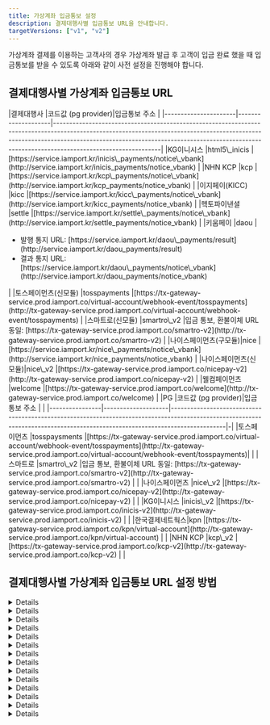 ```yaml
---
title: 가상계좌 입금통보 설정
description: 결제대행사별 입금통보 URL을 안내합니다.
targetVersions: ["v1", "v2"]
---
```




가상계좌 결제를 이용하는 고객사의 경우 가상계좌 발급 후 고객이 입금 완료 했을 때 입금통보를 받을 수 있도록 아래와 같이 사전 설정을 진행해야 합니다.

## 결제대행사별 가상계좌 입금통보 URL

<VersionGate v="v1">
  |결제대행사            |코드값 (pg provider)|입금통보 주소                                                                                                                                                                                                                                                              |
  |----------------------|--------------------|---------------------------------------------------------------------------------------------------------------------------------------------------------------------------------------------------------------------------------------------------------------------------|
  |KG이니시스            |html5\_inicis       |[https://service.iamport.kr/inicis\_payments/notice\_vbank](http://service.iamport.kr/inicis_payments/notice_vbank)                                                                                                                                                        |
  |NHN KCP               |kcp                 |[https://service.iamport.kr/kcp\_payments/notice\_vbank](http://service.iamport.kr/kcp_payments/notice_vbank)                                                                                                                                                              |
  |이지페이(KICC)        |kicc                |[https://service.iamport.kr/kicc\_payments/notice\_vbank](http://service.iamport.kr/kicc_payments/notice_vbank)                                                                                                                                                            |
  |헥토파이낸셜          |settle              |[https://service.iamport.kr/settle\_payments/notice\_vbank](http://service.iamport.kr/settle_payments/notice_vbank)                                                                                                                                                        |
  |키움페이              |daou                |<ul><li>발행 통지 URL: [https://service.iamport.kr/daou\_payments/result](http://service.iamport.kr/daou_payments/result)</li> <li>결과 통지 URL: [https://service.iamport.kr/daou\_payments/notice\_vbank](http://service.iamport.kr/daou_payments/notice_vbank)</li></ul>|
  |토스페이먼츠(신모듈)  |tosspayments        |[https://tx-gateway-service.prod.iamport.co/virtual-account/webhook-event/tosspayments](http://tx-gateway-service.prod.iamport.co/virtual-account/webhook-event/tosspayments)                                                                                              |
  |스마트로(신모듈)      |smartro\_v2         |입금 통보, 환불이체 URL 동일: [https://tx-gateway-service.prod.iamport.co/smartro-v2](http://tx-gateway-service.prod.iamport.co/smartro-v2)                                                                                                                                |
  |나이스페이먼츠(구모듈)|nice                |[https://service.iamport.kr/nice\_payments/notice\_vbank](http://service.iamport.kr/nice_payments/notice_vbank)                                                                                                                                                            |
  |나이스페이먼츠(신모듈)|nice\_v2            |[https://tx-gateway-service.prod.iamport.co/nicepay-v2](http://tx-gateway-service.prod.iamport.co/nicepay-v2)                                                                                                                                                              |
  |웰컴페이먼츠          |welcome             |[https://tx-gateway-service.prod.iamport.co/welcome](http://tx-gateway-service.prod.iamport.co/welcome)                                                                                                                                                                    |
</VersionGate>

<VersionGate v="v2">
  |PG              |코드값 (pg provider)|입금통보 주소                                                                                                                                                                | |
  |----------------|--------------------|-----------------------------------------------------------------------------------------------------------------------------------------------------------------------------|-|
  |토스페이먼츠    |tosspaysments       |[https://tx-gateway-service.prod.iamport.co/virtual-account/webhook-event/tosspayments](http://tx-gateway-service.prod.iamport.co/virtual-account/webhook-event/tosspayments)| |
  |스마트로        |smartro\_v2         |입금 통보, 환불이체 URL 동일: [https://tx-gateway-service.prod.iamport.co/smartro-v2](http://tx-gateway-service.prod.iamport.co/smartro-v2)                                  | |
  |나이스페이먼츠  |nice\_v2            |[https://tx-gateway-service.prod.iamport.co/nicepay-v2](http://tx-gateway-service.prod.iamport.co/nicepay-v2)                                                                | |
  |KG이니시스      |inicis\_v2          |[https://tx-gateway-service.prod.iamport.co/inicis-v2](http://tx-gateway-service.prod.iamport.co/inicis-v2)                                                                  | |
  |한국결제네트웍스|kpn                 |[https://tx-gateway-service.prod.iamport.co/kpn/virtual-account](http://tx-gateway-service.prod.iamport.co/kpn/virtual-account)                                              | |
  |NHN KCP         |kcp\_v2             |[https://tx-gateway-service.prod.iamport.co/kcp-v2](http://tx-gateway-service.prod.iamport.co/kcp-v2)                                                                        | |
</VersionGate>

## 결제대행사별 가상계좌 입금통보 URL 설정 방법

<VersionGate v="v1">
  <Details id="notice-config-inicis">
    <Details.Summary>KG이니시스 설정 방법</Details.Summary>

    <Details.Content>
      1. [KG이니시스 가맹점관리자](http://iniweb.inicis.com/security/login.do) 접속 후 로그인을 합니다.
      2. \[상점정보]→\[계약정보]→\[결제수단 정보]를 클릭합니다.
      3. \[가상계좌] 항목 중 \[입금내역 통보]를 **실시간통보함**으로 설정해주세요.
      4. \[입금통보 URL(IP)]를 `https://service.iamport.kr/inicis_payments/notice_vbank` 로 설정해주세요.
      5. \[통보전문]을 **URL수신사용(일반)** 으로 설정해주세요.
      6. \[채번방식]을 **건별채번**으로 설정해주세요.

      <Figure src={inicie_image1} caption="이니시스 가맹점관리자 내 입금통보 URL 설정 화면" />
    </Details.Content>
  </Details>

  <Details id="notice-config-kcp">
    <Details.Summary>KCP 설정 방법</Details.Summary>

    <Details.Content>
      1. \[KCP 파트너관리자]\([https://partner.kcp.co.kr/](http://partner.kcp.co.kr/)) 접속 후 로그인을 합니다.
      2. \[기술관리센터]→\[웹훅(Webhook) 관리]→\[웹훅URL 설정]을 클릭합니다.
      3. \[변경 결제결과URL]을 `https://service.iamport.kr/kcp_payments/notice_vbank`로 설정해주세요.
      4. \[인코딩 설정]을 `UTF-8`로 설정해주세요.

      <Figure src={kcp_image1} caption="KCP 파트너관리자 내 웹훅 URL 설정 화면" />
    </Details.Content>
  </Details>

  <Details id="notice-config-nice">
    <Details.Summary>나이스페이먼츠(구모듈) 설정 방법</Details.Summary>

    <Details.Content>
      1. [나이스페이먼츠 가맹점 관리자](http://npg.nicepay.co.kr/merchant/mkeyMngForm.do) 접속 후 로그인을 합니다.
      2. \[가맹점정보]→\[기본정보]를 클릭합니다.
      3. \[결제데이터통보] 항목에서 **가상계좌**의 \[URL/IP]를 `https://service.iamport.kr/nice_payments/notice_vbank` 로 설정해주세요.
      4. \[재전송 간격]은 1분, \[재전송 횟수]는 3회로 설정해주세요.
      5. \[OK체크] 체크 여부는 선택이며, 체크하지 않아도 무관합니다.

      - 정상적인 입금통보 전송, 재전송을 위해 **암호화 전송 여부, 미전송시 체크를 해제**해야 합니다.
      - 재전송 간격: 최소 1분 \~ 최대 10분까지만 입력 가능합니다.
      - 재전송 횟수: 최소 1회 \~ 최대 10회까지 재전송 가능합니다.(전송 실패 건에 대해 자동 재전송)

      <Figure src={nice_v1_image1} caption="나이스페이먼츠 가맹점 관리자 내 입금통보 URL 설정 화면" />
    </Details.Content>
  </Details>

  <Details id="notice-config-kicc">
    <Details.Summary>이지페이(KICC) 설정 방법</Details.Summary>

    <Details.Content>
      이지페이(KICC) MID 발급 시 입금통보 URL이 자동으로 등록됩니다.
      만약, 가상계좌 입금통보가 정상적으로 동작하지 않는 경우 KICC 영업담당자 혹은 대표 연락처(1644-2004, [easypay\_cs@kicc.co.kr](mailto:easypay_cs@kicc.co.kr))를 통해 \[가상계좌 입금통보 URL] 설정을 확인하시기 바랍니다.
    </Details.Content>
  </Details>

  <Details id="notice-config-settle">
    <Details.Summary>헥토파이낸셜 설정 방법</Details.Summary>

    <Details.Content>
      헥토파이낸셜 MID 발급 후 헥토파이낸셜 담당자 및 기술팀에 메일로 요청해야 합니다.
      [settle\_pgdev@settlebank.co.kr](mailto:settle_pgdev@settlebank.co.kr)(개발팀)에 발급받은 MID 정보와 함께 아래와 같이 메일을 발송하여 요청을 진행해주세요.

      > 헥토파이낸셜의 가상계좌 기능을 이용하기 위해 포트원의 vbank API를 사용하고자 합니다.
      > 관련해서 정상적인 입금확인 절차가 이루어질 수 있도록 지정된 MID에 대한 가상계좌 통보 URL을 설정해 주시기 바랍니다.
      >
      > MID: XXXXXX 입금통보 URL: [https://service.iamport.kr/settle\_payments/notice\_vbank](http://service.iamport.kr/settle_payments/notice_vbank)
      >
      > 설정이 완료되면 회신 부탁드립니다.
    </Details.Content>
  </Details>

  <Details id="notice-config-daou">
    <Details.Summary>키움페이 설정 방법</Details.Summary>

    <Details.Content>
      1. [키움페이 상점관리자](http://agent.kiwoompay.co.kr/) 접속 후 로그인을 합니다.
      2. \[고객지원]→\[기술지원]→\[연동정보설정]를 클릭합니다.
      3. \[CPID]를 선택한 후 \[조회하기]을 클릭합니다.
      4. \[발행 통지 URL]을 [https://service.iamport.kr/daou\_payments/result](http://service.iamport.kr/daou_payments/result)로 설정해주세요.
      5. \[결과 통지 URL]을 [https://service.iamport.kr/daou\_payments/notice\_vbank](http://service.iamport.kr/daou_payments/notice_vbank)로 설정해주세요.

      <Figure src={daou_image1} caption="키움페이 상점관리자 내 입금통보 URL 설정 화면 1" />

      <Figure src={daou_image2} caption="키움페이 상점관리자 내 입금통보 URL 설정 화면 2" />

      <Figure src={daou_image3} caption="키움페이 상점관리자 내 입금통보 URL 설정 화면 3" />
    </Details.Content>
  </Details>

  <Details id="notice-config-welcome">
    <Details.Summary>웰컴페이먼츠 설정 방법</Details.Summary>

    <Details.Content>
      1. [웰컴페이먼츠 관리자시스템](http://wbiz.paywelcome.co.kr/) 접속 후 로그인을 합니다.
      2. \[상점정보]→\[계약정보]→\[결제수단 정보]를 클릭합니다.
      3. \[가상계좌] 항목 중 \[입금내역 통보]를 **실시간통보함**으로 설정해주세요.
      4. \[입금통보 URL(IP)]를 `https://tx-gateway-service.prod.iamport.co/welcome`로 설정해주세요.
      5. \[통보전문]을 **URL수신사용(일반)** 으로 설정해주세요.

      <Figure src={welcome_image1} caption="웰컴페이먼츠 관리자시스템 내 입금통보 URL 설정 화면 1" />

      <Figure src={welcome_image2} caption="웰컴페이먼츠 관리자시스템 내 입금통보 URL 설정 화면 2" />
    </Details.Content>
  </Details>
</VersionGate>

<Details id="notice-config-ksnet">
  <Details.Summary>KSNET 설정 방법</Details.Summary>

  <Details.Content>
    KSNET은 포트원을 통해 발급된 MID에 대해 자동으로 입금통보 URL이 설정됩니다.
    만약 입금통보를 받지 못하는 경우 KSNET 담당자에게 메일을 통해 확인 요청 후 변경이 필요합니다.
  </Details.Content>
</Details>

<Details id="notice-config-tosspayments">
  <Details.Summary>토스페이먼츠(신모듈) 설정 방법</Details.Summary>

  <Details.Content>
    1. [토스페이먼츠 개발자센터](http://developers.tosspayments.com/) 접속 후 로그인을 합니다.
    2. \[내 개발정보]를 클릭합니다.
    3. \[상점]을 선택한 후 \[웹훅]을 클릭합니다.
    4. \[+ 웹훅 등록하기]를 클릭합니다.
    5. \[이름]을 입력하고, \[URL]은 `https://tx-gateway-service.prod.iamport.co/virtual-account/webhook-event/tosspayments`로 설정해주세요.
    6. \[구독할 이벤트]에서 `DEPOSIT_CALLBACK`을 체크한 후 \[등록하기]를 클릭합니다.

    <Figure src={tosspayments_image1} caption="토스페이먼츠 개발자센터 내 입금통보 URL 설정 화면 1" />

    <Figure src={tosspayments_image2} caption="토스페이먼츠 개발자센터 내 입금통보 URL 설정 화면 2" />
  </Details.Content>
</Details>

<Details id="notice-config-nice_v2">
  <Details.Summary>나이스페이먼츠(신모듈) 설정 방법</Details.Summary>

  <Details.Content>
    1. [나이스페이먼츠 가맹점 관리자](http://npg.nicepay.co.kr/merchant/mkeyMngForm.do) 접속 후 로그인을 합니다.
    2. \[가맹점정보]→\[기본정보]를 클릭합니다.
    3. \[결제데이터통보] 항목에서 **가상계좌**의 \[URL/IP]를 `https://tx-gateway-service.prod.iamport.co/nicepay-v2` 로 설정해주세요.
    4. \[재전송 간격]은 1분, \[재전송 횟수]는 3회로 설정해주세요.
    5. \[OK체크] 체크 여부는 선택이며, 체크하지 않아도 무관합니다.

    - 정상적인 입금통보 전송, 재전송을 위해 **암호화 전송 여부, 미전송시 체크를 해제**해야 합니다.
    - 재전송 간격: 최소 1분 \~ 최대 10분까지만 입력 가능합니다.
    - 재전송 횟수: 최소 1회 \~ 최대 10회까지 재전송 가능합니다.(전송 실패 건에 대해 자동 재전송)

    <Figure src={nice_v2_image1} caption="나이스페이먼츠 가맹점 관리자 내 입금통보 URL 설정 화면 " />
  </Details.Content>
</Details>

<Details id="notice-config-smartro_v2">
  <Details.Summary>스마트로(신모듈) 설정 방법</Details.Summary>

  <Details.Content>
    1. [스마트로 스마일비즈](http://www.smilebiz.co.kr/index.html) 접속 후 로그인을 합니다.
    2. \[가맹점정보]→\[기본정보]를 클릭합니다.
    3. \[결제 데이터 통보] 항목 중 \[가상계좌] 및 \[환불]항목에 다음과 같이 설정해주세요.
    4. \[통보 티입]은 **신통보** 를 선택합니다.
    5. \[인코딩 타입]은 **UTF-8** 를 선택합니다.
    6. \[URL/IP]는 `https://tx-gateway-service.prod.iamport.co/smartro-v2`로 입력해주세요.
    7. \[재전송 간격]은 1분, \[재전송 횟수]는 5회로 입력한 후 \[저장]을 클릭합니다.

    - 재전송 간격: 최소 1분 \~ 최대 10분까지만 입력 가능합니다.
    - 재전송 횟수: 최소 1회 \~ 최대 10회까지 재전송 가능합니다.(전송 실패 건에 대해 자동 재전송)

    <Figure src={smartro_image1} caption="스마트로 스마일비즈 내 입금통보 URL 설정 화면" />
  </Details.Content>
</Details>

<VersionGate v="v2">
  <Details id="notice-config-inicis">
    <Details.Summary>KG이니시스 설정 방법</Details.Summary>

    <Details.Content>
      1. [KG이니시스 가맹점관리자](http://iniweb.inicis.com/security/login.do) 접속 후 로그인을 합니다.
      2. \[상점정보]→\[계약정보]→\[결제수단 정보]를 클릭합니다.
      3. \[가상계좌] 항목 중 \[입금내역 통보]를 **실시간통보함**으로 설정해주세요.
      4. \[입금통보 URL(IP)]를 `https://tx-gateway-service.prod.iamport.co/inicis-v2` 로 설정해주세요.
      5. \[통보전문]을 **URL수신사용(일반)** 으로 설정해주세요.
      6. \[채번방식]을 **건별채번**으로 설정해주세요.

      <Figure src={inicie_image1} caption="이니시스 가맹점관리자 내 입금통보 URL 설정 화면" />
    </Details.Content>
  </Details>
</VersionGate>

<VersionGate v="v2">
  <Details>
    <Details.Summary>한국결제네트웍스(KPN) 설정 방법</Details.Summary>

    <Details.Content>
      한국결제네트웍스(KPN)는 계약 이후, 발급된 MID에 대해 **가상계좌 백노티 기능**을 별도로 요청해야 합니다.

      한국결제네트웍스(KPN) 담당자에게 MID 정보와 함께 입금 통보 URL을 전달하여 가상계좌 백노티 기능 요청을 진행해주세요.

      만약 입금통보를 받지 못하는 경우 한국결제네트웍스(KPN) 담당자에게 메일을 통해 확인 요청 후 변경이 필요합니다.
    </Details.Content>
  </Details>
</VersionGate>

<VersionGate v="v2">
  <Details>
    <Details.Summary>NHN KCP 설정 방법</Details.Summary>

    <Details.Content>
      1. [KCP 파트너관리자](http://partner.kcp.co.kr) 접속 후 로그인을 합니다.
      2. \[기술관리센터]→\[웹훅(Webhook) 관리]→\[웹훅URL 설정]을 클릭합니다.
      3. \[웹훅 URL]을 `https://tx-gateway-service.prod.iamport.co/kcp-v2`로 설정해주세요.
      4. \[인코딩 설정]을 `UTF-8`로 설정해주세요.
      5. \[저장]을 클릭합니다.

      <Figure src={kcp_v2_image} caption="KCP 파트너관리자 내 웹훅 URL 설정 화면" />
    </Details.Content>
  </Details>
</VersionGate>
